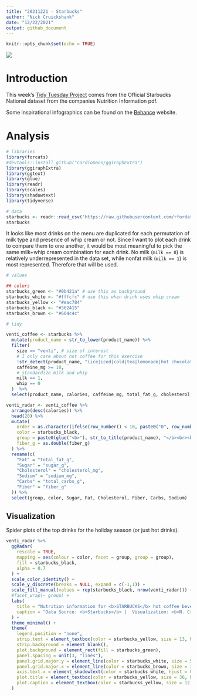 ```yaml
---
title: "20211221 - Starbucks"
author: "Nick Cruickshank"
date: "12/22/2021"
output: github_document
---
```


```r
knitr::opts_chunk$set(echo = TRUE)
```

![](https://stories.starbucks.com/uploads/2020/08/SBX20200824-FallPromo-Feature.jpg)

# Introduction

This week's [Tidy Tuesday Project](https://github.com/rfordatascience/tidytuesday/tree/master/data/2021/2021-12-21) comes from the Official Starbucks National dataset from the companies Nutrition Information pdf. 

Some inspirational infographics can be found on the [Behance](https://www.behance.net/gallery/58743971/Starbucks-Menu-Infographic-Design) website.

# Analysis

```r
# libraries
library(forcats)
#devtools::install_github("cardiomoon/ggiraphExtra")
library(ggiraphExtra)
library(ggtext)
library(glue)
library(readr)
library(scales)
library(shadowtext)
library(tidyverse)
```

```r
# data
starbucks <- readr::read_csv('https://raw.githubusercontent.com/rfordatascience/tidytuesday/master/data/2021/2021-12-21/starbucks.csv')
starbucks
```

It looks like most drinks on the menu are duplicated for each permutation of milk type and presence of whip cream or not. Since I want to plot each drink to compare them to one another, it would be most meaningful to pick the same milk+whip cream combination for each drink. No milk (`milk == 0`) is relatively underrepresented in the data set, while nonfat milk (`milk == 1`) is most represented. Therefore that will be used.

```r
# values

## colors
starbucks_green <- "#0b421a" # use this as background
starbucks_white <- "#fffcfc" # use this when drink uses whip cream
starbucks_yellow <- "#eac784"
starbucks_black <- "#362415"
starbucks_brown <- "#604c4c"
```

```r
# tidy

venti_coffee <- starbucks %>%
  mutate(product_name = str_to_lower(product_name)) %>%
  filter(
    size == "venti", # size of interest
    # I only care about hot coffee for this exercise
    !str_detect(product_name, "(ice|iced|cold|tea|lemonade|hot chocolate|chai|refreshers)"),
    caffeine_mg >= 10,
    # standardize milk and whip
    milk == 1,
    whip == 0
  )  %>%
  select(product_name, calories, caffeine_mg, total_fat_g, cholesterol_mg, sodium_mg, total_carbs_g, fiber_g, sugar_g)

venti_radar <- venti_coffee %>%
  arrange(desc(calories)) %>%
  head(20) %>%
  mutate(
    order = as.character(ifelse(row_number() < 10, paste0("0", row_number()), row_number())),
    color = starbucks_black,
    group = paste0(glue("<b>"), str_to_title(product_name), "</b><br><br><i>", calories, " Calories<br>", caffeine_mg, "mg Caffeine</i>"),
    fiber_g = as.double(fiber_g)
  ) %>%
  rename(c(
    "Fat" = "total_fat_g",
    "Sugar" = "sugar_g",
    "Cholesterol" = "cholesterol_mg",
    "Sodium" = "sodium_mg",
    "Carbs" = "total_carbs_g",
    "Fiber" = "fiber_g"
  )) %>%
  select(group, color, Sugar, Fat, Cholesterol, Fiber, Carbs, Sodium) 
```

## Visualization

Spider plots of the top drinks for the holiday season (or just hot drinks).

```r
venti_radar %>%
  ggRadar(
    rescale = TRUE,
    mapping = aes(colour = color, facet = group, group = group),
    fill = starbucks_black,
    alpha = 0.7
  ) + 
  scale_color_identity() +
  scale_y_discrete(breaks = NULL, expand = c(-1,1)) +
  scale_fill_manual(values = rep(starbucks_black, nrow(venti_radar))) + 
  #facet_wrap(~ group) + 
  labs(
    title = "Nutrition information for <b>STARBUCKS</b> hot coffee beverages<br>",
    caption = "Data Source: <b>Starbucks</b> |  Visualization: <b>N. Cruickshank</b> | #TidyTuesday"
  ) +
  theme_minimal() + 
  theme(
    legend.position = "none",
    strip.text = element_textbox(color = starbucks_yellow, size = 13, hjust = 0.5, halign = 0.5, width = unit(1, "npc"), margin = margin(b = 10, t = 10)),
    strip.background = element_blank(),
    plot.background = element_rect(fill = starbucks_green),
    panel.spacing = unit(3, "lines"),
    panel.grid.major.y = element_line(color = starbucks_white, size = 5),
    panel.grid.major.x = element_line(color = starbucks_brown, size = 35),
    axis.text.x = element_shadowtext(color = starbucks_white, hjust = 0.5, size = 12),
    plot.title = element_textbox(color = starbucks_yellow, size = 36, hjust = 0.5),
    plot.caption = element_textbox(color = starbucks_yellow, size = 12, hjust = 0.5)
  )
```
